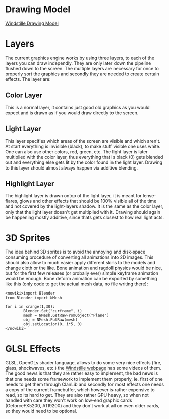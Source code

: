 = Drawing Model =

[[Windstille Drawing Model]]

= Layers =

The current graphics engine works by using three layers, to each of the layers you can draw independly. They are only later down the pipeline flushed down to the screen. The multiple layers are necessary for once to properly sort the graphics and secondly they are needed to create certain effects. The layer are:

== Color Layer ==

This is a normal layer, it contains just good old graphics as you would expect and is drawn as if you would draw directly to the screen.

== Light Layer ==

This layer specifies which areas of the screen are visible and which aren't. At start everything is invisible (black), to make stuff visible one uses white. One can also use other colors, red, green, etc. The light layer is later multiplied with the color layer, thus everything that is black (0) gets blended out and everything else gets lit by the color found in the light layer. Drawing to this layer should almost always happen via additive blending.

== Highlight Layer ==

The highlight layer is drawn ontop of the light layer, it is meant for lense-flares, glows and other effects that should be 100% visible all of the time and not covered by the light-layers shadow. It is the same as the color layer, only that the light layer doesn't get multiplied with it. Drawing should again be happening mostly additive, since thats gets closest to how real light acts.

= 3D Sprites =

The idea behind 3D sprites is to avoid the annoying and disk-space consuming procedure of converting all animations into 2D images. This should also allow to much easier apply different skins to the models and change cloth or the like. Bone animation and ragdoll physics would be nice, but for the first few releases (or probally ever) simple keyframe animation would be enough. Bone deform animation can be exported by something like this (only code to get the actual mesh data, no file writing there): 

<pre><nowiki>import Blender
from Blender import NMesh

for i in xrange(1,30):
        Blender.Set("curframe", i)
        mesh = NMesh.GetRawFromObject("Plane")
        obj = NMesh.PutRaw(mesh)
        obj.setLocation(0, i*5, 0)
</nowiki></pre>

= GLSL Effects =

GLSL, OpenGLs shader language, allows to do some very nice effects (fire, glass, shockwaves, etc.) the [[http://windstille.berlios.de/screenshots.html|Windstille webpage]] has some videos of them. The good news is that they are rather easy to implement, the bad news is that one needs some framework to implement them properly, ie. first of one needs to get them through ClanLib and secondly for most effects one needs a copy of the current framebuffer, which however is rather expensive to read, so its hard to get. They are also rather GPU heavy, so when not handled with care they won't work on low-end graphic cards (GeforceFX5200, ATI9200) and they don't work at all on even older cards, so they would need to be optional.
